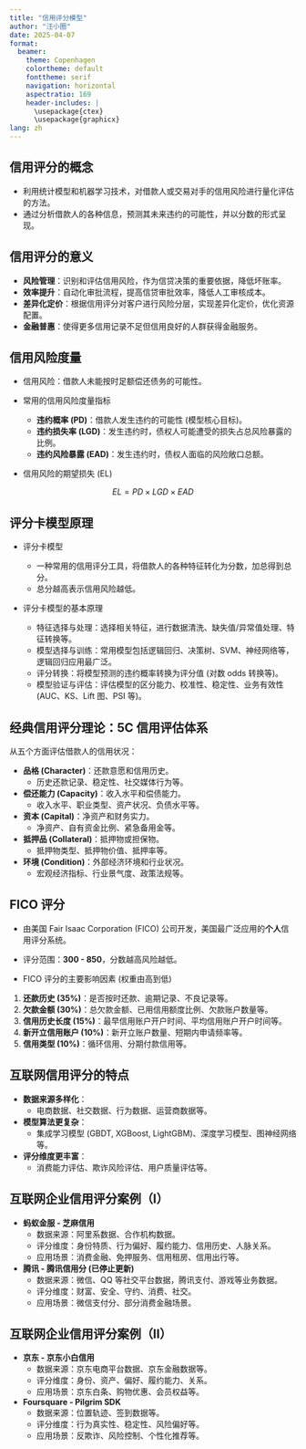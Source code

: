 ```yaml
---
title: "信用评分模型"
author: "汪小圈"
date: 2025-04-07
format:
  beamer:
    theme: Copenhagen
    colortheme: default
    fonttheme: serif
    navigation: horizontal
    aspectratio: 169
    header-includes: |
      \usepackage{ctex}
      \usepackage{graphicx}
lang: zh
---
```


## 信用评分的概念

*   利用统计模型和机器学习技术，对借款人或交易对手的信用风险进行量化评估的方法。
*   通过分析借款人的各种信息，预测其未来违约的可能性，并以分数的形式呈现。

## 信用评分的意义

*   **风险管理**：识别和评估信用风险，作为信贷决策的重要依据，降低坏账率。
*   **效率提升**：自动化审批流程，提高信贷审批效率，降低人工审核成本。
*   **差异化定价**：根据信用评分对客户进行风险分层，实现差异化定价，优化资源配置。
*   **金融普惠**：使得更多信用记录不足但信用良好的人群获得金融服务。

## 信用风险度量

- 信用风险：借款人未能按时足额偿还债务的可能性。

- 常用的信用风险度量指标

    *   **违约概率 (PD)**：借款人发生违约的可能性 (模型核心目标)。
    *   **违约损失率 (LGD)**：发生违约时，债权人可能遭受的损失占总风险暴露的比例。
    *   **违约风险暴露 (EAD)**：发生违约时，债权人面临的风险敞口总额。

- 信用风险的期望损失 (EL)

$$
EL = PD \times LGD \times EAD
$$

## 评分卡模型原理

- 评分卡模型

    *   一种常用的信用评分工具，将借款人的各种特征转化为分数，加总得到总分。
    *   总分越高表示信用风险越低。

- 评分卡模型的基本原理

    *   特征选择与处理：选择相关特征，进行数据清洗、缺失值/异常值处理、特征转换等。
    *   模型选择与训练：常用模型包括逻辑回归、决策树、SVM、神经网络等，逻辑回归应用最广泛。
    *   评分转换：将模型预测的违约概率转换为评分值 (对数 odds 转换等)。
    *   模型验证与评估：评估模型的区分能力、校准性、稳定性、业务有效性 (AUC、KS、Lift 图、PSI 等)。

## 经典信用评分理论：5C 信用评估体系

从五个方面评估借款人的信用状况：

*   **品格 (Character)**：还款意愿和信用历史。
    *   历史还款记录、稳定性、社交媒体行为等。
*   **偿还能力 (Capacity)**：收入水平和偿债能力。
    *   收入水平、职业类型、资产状况、负债水平等。
*   **资本 (Capital)**：净资产和财务实力。
    *   净资产、自有资金比例、紧急备用金等。
*   **抵押品 (Collateral)**：抵押物或担保物。
    *   抵押物类型、抵押物价值、抵押率等。
*   **环境 (Condition)**：外部经济环境和行业状况。
    *   宏观经济指标、行业景气度、政策法规等。

## FICO 评分

*   由美国 Fair Isaac Corporation (FICO) 公司开发，美国最广泛应用的**个人**信用评分系统。
*   评分范围：**300 - 850**，分数越高风险越低。

* FICO 评分的主要影响因素 (权重由高到低)

1.  **还款历史 (35%)**：是否按时还款、逾期记录、不良记录等。
2.  **欠款金额 (30%)**：总欠款金额、已用信用额度比例、欠款账户数量等。
3.  **信用历史长度 (15%)**：最早信用账户开户时间、平均信用账户开户时间等。
4.  **新开立信用账户 (10%)**：新开立账户数量、短期内申请频率等。
5.  **信用类型 (10%)**：循环信用、分期付款信用等。

## 互联网信用评分的特点

*   **数据来源多样化**：
    *   电商数据、社交数据、行为数据、运营商数据等。
*   **模型算法更复杂**：
    *   集成学习模型 (GBDT, XGBoost, LightGBM)、深度学习模型、图神经网络等。
*   **评分维度更丰富**：
    *   消费能力评估、欺诈风险评估、用户质量评估等。

## 互联网企业信用评分案例（I）

*   **蚂蚁金服 - 芝麻信用**
    *   数据来源：阿里系数据、合作机构数据。
    *   评分维度：身份特质、行为偏好、履约能力、信用历史、人脉关系。
    *   应用场景：消费金融、免押服务、信用租房、信用出行等。
*   **腾讯 - 腾讯信用分 (已停止更新)**
    *   数据来源：微信、QQ 等社交平台数据，腾讯支付、游戏等业务数据。
    *   评分维度：财富、安全、守约、消费、社交。
    *   应用场景：微信支付分、部分消费金融场景。

## 互联网企业信用评分案例（II）
*   **京东 - 京东小白信用**
    *   数据来源：京东电商平台数据、京东金融数据等。
    *   评分维度：身份、资产、偏好、履约能力、关系。
    *   应用场景：京东白条、购物优惠、会员权益等。
*   **Foursquare - Pilgrim SDK**
    *   数据来源：位置轨迹、签到数据等。
    *   评分维度：行为真实性、稳定性、风险偏好等。
    *   应用场景：反欺诈、风险控制、个性化推荐等。


